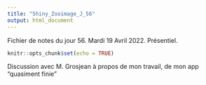 ```yaml
---
title: "Shiny_Zooimage_J_56"
output: html_document
---
```


Fichier de notes du jour 56. Mardi 19 Avril 2022. Présentiel.

```r
knitr::opts_chunk$set(echo = TRUE)
```

Discussion avec M. Grosjean à propos de mon travail, de mon app "quasiment finie" \
